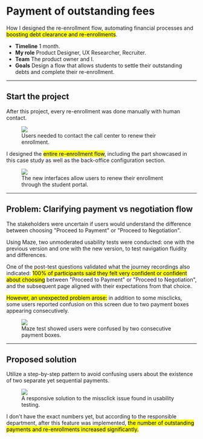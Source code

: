# Payment of outstanding fees
How I designed the re-enrollment flow, automating financial processes and <mark>boosting debt clearance and re-enrollments</mark>.
- **Timeline** 1 month.
- **My role** Product Designer, UX Researcher, Recruiter.
- **Team** The product owner and I.
- **Goals** Design a flow that allows students to settle their outstanding debts and complete their re-enrollment.

---

## Start the project
After this project, every re-enrollment was done manually with human contact.

<figure>
  <img src="re-enrollment/frustrated-student.png" className="shadow-yellow-500/40" />
  <figcaption>Users needed to contact the call center to renew their enrollment.</figcaption>
</figure>

I designed the <mark>entire re-enrollment flow</mark>, including the part showcased in this case study as well as the back-office configuration section.

<figure>
  <img src="re-enrollment/new-screens.png" className="shadow-purple-500/40" />
  <figcaption>The new interfaces allow users to renew their enrollment through the student portal.</figcaption>
</figure>

---

## Problem: Clarifying payment vs negotiation flow

The stakeholders were uncertain if users would understand the difference between choosing "Proceed to Payment" or "Proceed to Negotiation".

Using Maze, two unmoderated usability tests were conducted: one with the previous version and one with the new version, to test navigation fluidity and differences.

One of the post-test questions validated what the journey recordings also indicated: <mark>100% of participants said they felt very confident or confident about choosing</mark> between "Proceed to Payment" or "Proceed to Negotiation", and the subsequent page aligned with their expectations from that choice.

<mark>However, an unexpected problem arose:</mark> in addition to some misclicks, some users reported confusion on this screen due to two payment boxes appearing consecutively.

<figure>
  <img src="re-enrollment/maze.png" className="shadow-blue-500/40" />
  <figcaption>Maze test showed users were confused by two consecutive payment boxes.</figcaption>
</figure>

---

## Proposed solution
Utilize a step-by-step pattern to avoid confusing users about the existence of two separate yet sequential payments.

<figure>
  <img src="re-enrollment/result.png" className="shadow-purple-500/40" />
  <figcaption>A responsive solution to the missclick issue found in usability testing.</figcaption>
</figure>

I don't have the exact numbers yet, but according to the responsible department, after this feature was implemented, <mark>the number of outstanding payments and re-enrollments increased significantly.</mark>
